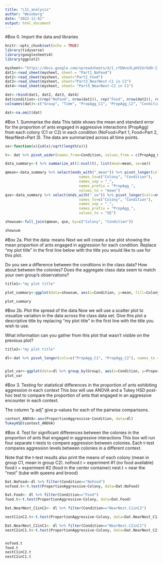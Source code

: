 ```yaml
---
title: "L11_analysis"
author: "Weinberg"
date: "2022-11-01"
output: html_document
---
```


#Box 0. Import the data and libraries
```r
knitr::opts_chunk$set(echo = TRUE)
library(tidyverse)
library(googlesheets4)
library(ggplot2)

mysheet<-"https://docs.google.com/spreadsheets/d/1_cYEWvn3LyHV2GrGdO-IiLp7sgX-acWMkrZXedXWT0A/edit?usp=sharing"
dat1<-read_sheet(mysheet, sheet = "Part1_NoFood")
dat2<-read_sheet(mysheet, sheet="Part2_Food")
dat3<-read_sheet(mysheet, sheet="Part3_NearNest-C1 in C2")
dat4<-read_sheet(mysheet, sheet= "Part3_NearNest-C2 in C1")

dat<-rbind(dat1, dat2, dat3, dat4)
dat$condition<-c(rep("NoFood", nrow(dat1)), rep("Food", nrow(dat2)), rep("NearNest.C1inC2", nrow(dat3)), rep("NearNest.C2inC1", nrow(dat4)))
colnames(dat)<-c("Group", "Time", "PropAgg_C1", "PropAgg_C2", "Condition")

dat<-na.omit(dat)
```


#Box 1. Summarise the data
This table shows the mean and standard error for the proportion of ants engaged in aggressive interactions (PropAgg) from each colony (C1 or C2) in each condition (NoFood=Part 1, Food=Part 2, NearNest=Part 3). The data are summarized across all time points.


```r
se<-function(x){sd(x)/sqrt(length(x))}

t<- dat %>% pivot_wider(names_from=Condition, values_from = c(PropAgg_C1, PropAgg_C2), names_sep = "_")

data_summary<-t %>% summarize_at(3:ncol(t), list(mean=mean, se=se))

qmean<-data_summary %>% select(ends_with("_mean")) %>% pivot_longer(cols=everything(),
                                  names_to=c("Colony", "Condition"),
                                  names_sep = "_",
                                  names_prefix = "PropAgg_",
                                  values_to = "mean")
qse<-data_summary %>% select(ends_with("_se")) %>% pivot_longer(cols=everything(),
                                  names_to=c("Colony", "Condition"),
                                  names_sep = "_",
                                  names_prefix = "PropAgg_",
                                  values_to = "SE")

showsum<-full_join(qmean, qse, by=c("Colony", "Condition"))

showsum
```


#Box 2a. Plot the data: means
Next we will create a bar plot showing the mean proportion of ants engaged in aggression for each condition.
Replace "my plot title" in the first line below with the title you would like to use for this plot.

Do you see a difference between the conditions in the class data? How about between the colonies? Does the aggregate class data seem to match your own group's observations?

```r
title1<-"my plot title"

plot_summary<-ggplot(data=showsum, aes(x=Condition, y=mean, fill=Colony))+geom_col(position = "dodge")+labs(title=title1, x="Condition", y="Proportion of ants engaged in aggressive interactions")+geom_errorbar(aes(x=Condition, ymin=mean-SE, ymax=mean+SE), size=0.5, position=position_dodge())+scale_fill_brewer(palette = "Set2")

plot_summary
```


#Box 2b. Plot the spread of the data
Now we will use a scatter plot to visualize variation in the data across the class data set. 
Give this plot a descriptive title by replacing "my plot title" in the first line with the title you wish to use.

What information can you gather from this plot that wasn't visible on the previous plot?
```r
title2<-"my plot title"

dl<-dat %>% pivot_longer(cols=c("PropAgg_C1", "PropAgg_C2"), names_to = "Colony", values_to="ProportionAggressive", names_prefix = "PropAgg_")


plot_var<-ggplot(data=dl %>% group_by(Group), aes(x=Condition, y=ProportionAggressive, color=factor(unlist(Group)), shape=Colony))+geom_point(position = position_dodge2(width=0.5))+labs(color="Group", title=title2)
plot_var
```



#Box 3. Testing for statistical differences in the proportion of ants exhibiting aggression in each context
This box will use ANOVA and a Tukey HSD post-hoc test to compare the proportion of ants that engaged in an aggressive encounter in each context.

The column "p adj" give p-values for each of the pairwise comparisons.
```r
context_ANOVA<-aov(ProportionAggressive~Condition, data=dl)
TukeyHSD(context_ANOVA)
```

#Box 4. Test for significant differences between the colonies in the proportion of ants that engaged in aggressive interactions
This box will run four separate t-tests to compare aggression between colonies. Each t-test compares aggression levels between colonies in a different context.

Note that the t-test results also print the means of each colony (mean in group C1, mean in group C2).
nofood.t = experiment #1 (no food available)
food.t = experiment #2 (food in the center container)
nest.t = near the "nest" (tube with queens and brood)
```r
Dat.NoFood<-dl %>% filter(Condition=="NoFood")
nofood.t<-t.test(ProportionAggressive~Colony, data=Dat.NoFood)

Dat.Food<- dl %>% filter(Condition=="Food")
food.t<-t.test(ProportionAggressive~Colony, data=Dat.Food)

Dat.NearNest_C1inC2<- dl %>% filter(Condition=="NearNest.C1inC2")

nestC1inC2.t<-t.test(ProportionAggressive~Colony, data=Dat.NearNest_C1inC2)

Dat.NearNest_C2inC1<- dl %>% filter(Condition=="NearNest.C2inC1")
nestC2inC1.t<-t.test(ProportionAggressive~Colony, data=Dat.NearNest_C2inC1)


nofood.t
food.t
nestC1inC2.t
nestC2inC1.t
```
